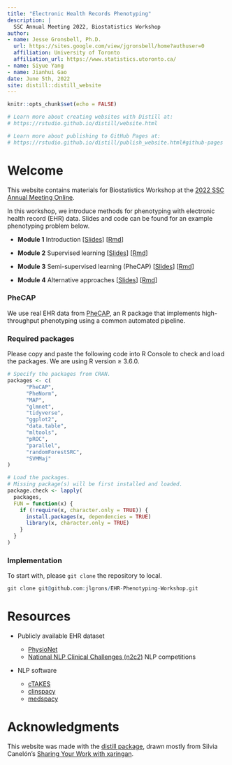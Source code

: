 ```yaml
---
title: "Electronic Health Records Phenotyping"
description: |
  SSC Annual Meeting 2022, Biostatistics Workshop
author: 
- name: Jesse Gronsbell, Ph.D.
  url: https://sites.google.com/view/jgronsbell/home?authuser=0
  affiliation: University of Toronto
  affiliation_url: https://www.statistics.utoronto.ca/
- name: Siyue Yang
- name: Jianhui Gao
date: June 5th, 2022
site: distill::distill_website
---
```


```r
knitr::opts_chunk$set(echo = FALSE)

# Learn more about creating websites with Distill at:
# https://rstudio.github.io/distill/website.html

# Learn more about publishing to GitHub Pages at:
# https://rstudio.github.io/distill/publish_website.html#github-pages
```

# Welcome

This website contains materials for Biostatistics Workshop at the [2022 SSC Annual Meeting Online](https://ssc.ca/en/meetings/annual/2022-annual-meeting). 

In this workshop, we introduce methods for phenotyping with electronic health record (EHR) data.  Slides and code can be found for an example phenotyping problem below.

- **Module 1** Introduction [[Slides](https://github.com/jlgrons/EHR-Phenotyping-Workshop/blob/main/module1/module1_slides.pdf)] [[Rmd](https://github.com/jlgrons/EHR-Phenotyping-Workshop/blob/main/module1/module1_slides.Rmd)]

- **Module 2** Supervised learning [[Slides](https://github.com/jlgrons/EHR-Phenotyping-Workshop/blob/main/module2/module2_slides.pdf)] [[Rmd](https://github.com/jlgrons/EHR-Phenotyping-Workshop/blob/main/module2/module2_slides.Rmd)]

- **Module 3** Semi-supervised learning (PheCAP)  [[Slides](https://github.com/jlgrons/EHR-Phenotyping-Workshop/blob/main/module3/module3_slides.pdf)] [[Rmd](https://github.com/jlgrons/EHR-Phenotyping-Workshop/blob/main/module3/module3_slides.Rmd)]

- **Module 4** Alternative approaches  [[Slides](https://github.com/jlgrons/EHR-Phenotyping-Workshop/blob/main/module4/module4_slides.pdf)] [[Rmd](https://github.com/jlgrons/EHR-Phenotyping-Workshop/blob/main/module4/module4_slides.Rmd)]



### PheCAP

We use real EHR data from [PheCAP](https://celehs.github.io/PheCAP/), an R package that implements high-throughput phenotyping using a common automated pipeline. 

### Required packages

Please copy and paste the following code into R Console to check and load the packages. We are using R version $\geq$ 3.6.0.

```r
# Specify the packages from CRAN.
packages <- c(
	  "PheCAP",     
	  "PheNorm",  
	  "MAP", 
	  "glmnet",     
	  "tidyverse",  
	  "ggplot2",  
	  "data.table", 
	  "mltools",  
	  "pROC",
	  "parallel",
	  "randomForestSRC",
	  "SVMMaj"
)

# Load the packages.
# Missing package(s) will be first installed and loaded.  
package.check <- lapply(
  packages,
  FUN = function(x) {
    if (!require(x, character.only = TRUE)) {
      install.packages(x, dependencies = TRUE)
      library(x, character.only = TRUE)
    }
  }
)
```

### Implementation

To start with, please `git clone` the repository to local. 

```r
git clone git@github.com:jlgrons/EHR-Phenotyping-Workshop.git
```


# Resources

- Publicly available EHR dataset

  - [PhysioNet](https://physionet.org/)
  - [National NLP Clinical Challenges (n2c2)](https://n2c2.dbmi.hms.harvard.edu/) NLP competitions
  
- NLP software
  - [cTAKES](https://ctakes.apache.org/)
  - [clinspacy](https://github.com/ML4LHS/clinspacy)
  - [medspacy](https://github.com/medspacy/medspacy)
  

# Acknowledgments {.appendix}

This website was made with the [distill package](https://rstudio.github.io/distill/), drawn mostly from Silvia Canelón’s [Sharing Your Work with xaringan](https://spcanelon.github.io/xaringan-basics-and-beyond/). 
